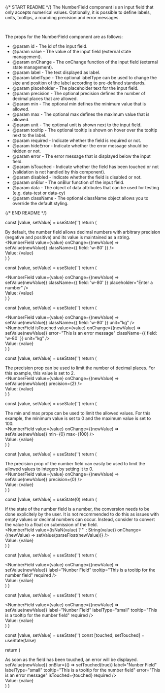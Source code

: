 
{/* START README */}
The NumberField component is an input field that only accepts numerical values. Optionally, it is possible to define labels, units, tooltips, a rounding precision and error messages.

<br />

The props for the NumberField component are as follows:

- @param id - The id of the input field.
- @param value - The value of the input field (external state management).
- @param onChange - The onChange function of the input field (external state management).
- @param label - The text displayed as label.
- @param labelType - The optional labelType can be used to change the size and position of the label according to pre-defined standards.
- @param placeholder - The placeholder text for the input field.
- @param precision - The optional precision defines the number of decimal places that are allowed.
- @param min - The optional min defines the minimum value that is allowed.
- @param max - The optional max defines the maximum value that is allowed.
- @param unit - The optional unit is shown next to the input field.
- @param tooltip - The optional tooltip is shown on hover over the tooltip next to the label.
- @param required - Indicate whether the field is required or not.
- @param hideError - Indicate whether the error message should be hidden or not.
- @param error - The error message that is displayed below the input field.
- @param isTouched - Indicate whether the field has been touched or not (validation is not handled by this component).
- @param disabled - Indicate whether the field is disabled or not.
- @param onBlur - The onBlur function of the input field.
- @param data - The object of data attributes that can be used for testing (e.g. data-test or data-cy)
- @param className - The optional className object allows you to override the default styling.

{/* END README */}

  const [value, setValue] = useState('')
  return (
    <div>
      <div>
        By default, the number field allows decimal numbers with arbitrary
        precision (negative and positive) and its value is maintained as a
        string.
      </div>
      <NumberField
        value={value}
        onChange={(newValue) => setValue(newValue)}
        className={{ field: 'w-80' }}
      />
      <div>Value: {value}</div>
    </div>
  )
}

  const [value, setValue] = useState('')
  return (
    <div>
      <NumberField
        value={value}
        onChange={(newValue) => setValue(newValue)}
        className={{ field: 'w-80' }}
        placeholder="Enter a number"
      />
      <div>Value: {value}</div>
    </div>
  )
}

  const [value, setValue] = useState('')
  return (
    <div className="flex flex-col gap-3">
      <NumberField
        value={value}
        onChange={(newValue) => setValue(newValue)}
        className={{ field: 'w-80' }}
        unit="kg"
      />
      <NumberField
        isTouched
        value={value}
        onChange={(newValue) => setValue(newValue)}
        error="This is an error message"
        className={{ field: 'w-80' }}
        unit="kg"
      />
      <div>Value: {value}</div>
    </div>
  )
}

  const [value, setValue] = useState('')
  return (
    <div>
      <div>
        The precision prop can be used to limit the number of decimal places.
        For this example, this value is set to 2.
      </div>
      <NumberField
        value={value}
        onChange={(newValue) => setValue(newValue)}
        precision={2}
      />
      <div>Value: {value}</div>
    </div>
  )
}

  const [value, setValue] = useState('')
  return (
    <div>
      <div>
        The min and max props can be used to limit the allowed values. For this
        example, the minimum value is set to 0 and the maximum value is set to
        100.
      </div>
      <NumberField
        value={value}
        onChange={(newValue) => setValue(newValue)}
        min={0}
        max={100}
      />
      <div>Value: {value}</div>
    </div>
  )
}

  const [value, setValue] = useState('')
  return (
    <div>
      <div>
        The precision prop of the number field can easily be used to limit the
        allowed values to integers by setting it to 0.
      </div>
      <NumberField
        value={value}
        onChange={(newValue) => setValue(newValue)}
        precision={0}
      />
      <div>Value: {value}</div>
    </div>
  )
}

  const [value, setValue] = useState(0)
  return (
    <div>
      <div>
        If the state of the number field is a number, the conversion needs to be
        done explicitely by the user. It is not recommended to do this as issues
        with empty values or decimal numbers can occur. Instead, consider to
        convert the value to a float on submission of the field.
      </div>
      <NumberField
        value={isNaN(value) ? '' : String(value)}
        onChange={(newValue) => setValue(parseFloat(newValue))}
      />
      <div>Value: {value}</div>
    </div>
  )
}

  const [value, setValue] = useState('')
  return (
    <div>
      <NumberField
        value={value}
        onChange={(newValue) => setValue(newValue)}
        label="Nunber Field"
        tooltip="This is a tooltip for the number field"
        required
      />
      <div>Value: {value}</div>
    </div>
  )
}

  const [value, setValue] = useState('')
  return (
    <div>
      <NumberField
        value={value}
        onChange={(newValue) => setValue(newValue)}
        label="Nunber Field"
        labelType="small"
        tooltip="This is a tooltip for the number field"
        required
      />
      <div>Value: {value}</div>
    </div>
  )
}

  const [value, setValue] = useState('')
  const [touched, setTouched] = useState(false)

return (

<div>
  <div>As soon as the field has been touched, an error will be displayed.</div>
  <NumberField
    value={value}
    onChange={(newValue) => setValue(newValue)}
    onBlur={() => setTouched(true)}
    label="Nunber Field"
    labelType="small"
    tooltip="This is a tooltip for the number field"
    error="This is an error message"
    isTouched={touched}
    required
  />
  <div>Value: {value}</div>
</div>
) }
